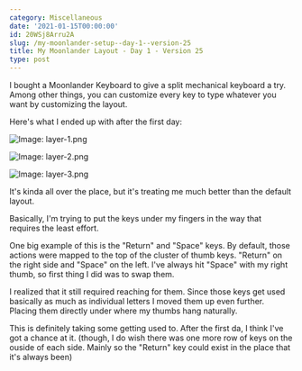 ```yaml
---
category: Miscellaneous
date: '2021-01-15T00:00:00'
id: 20WSj8Arru2A
slug: /my-moonlander-setup--day-1--version-25
title: My Moonlander Layout - Day 1 - Version 25
type: post
---
```


I bought a Moonlander Keyboard to give a split mechanical keyboard a try. Among other things, you can customize every key to type whatever you want by customizing the layout. 

Here's what I ended up with after the first day:

![Image: layer-1.png](/layer-1.png)

![Image: layer-2.png](/layer-2.png)

![Image: layer-3.png](/layer-3.png)

It's kinda all over the place, but it's treating me much better than the default layout. 

Basically, I'm trying to put the keys under my fingers in the way that requires the least effort. 

One big example of this is the "Return" and "Space" keys. By default, those actions were mapped to the top of the cluster of thumb keys. "Return" on the right side and "Space" on the left. I've always hit "Space" with my right thumb, so first thing I did was to swap them. 

I realized that it still required reaching for them. Since those keys get used basically as much as individual letters I moved them up even further. Placing them directly under where my thumbs hang naturally.

This is definitely taking some getting used to. After the first da, I think I've got a chance at it. (though, I do wish there was one more row of keys on the ouside of each side. Mainly so the "Return" key could exist in the place that it's always been)